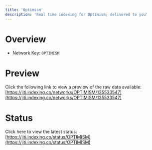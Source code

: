 ```yaml
---
title: 'Optimism'
description: 'Real time indexing for Optimism; delivered to you'
---
```


# Overview
- Network Key: `OPTIMISM`

# Preview
Click the following link to view a preview of the raw data available: [https://jiti.indexing.co/networks/OPTIMISM/135533547](https://jiti.indexing.co/networks/OPTIMISM/135533547)

# Status
Click here to view the latest status: [https://jiti.indexing.co/status/OPTIMISM](https://jiti.indexing.co/status/OPTIMISM)
